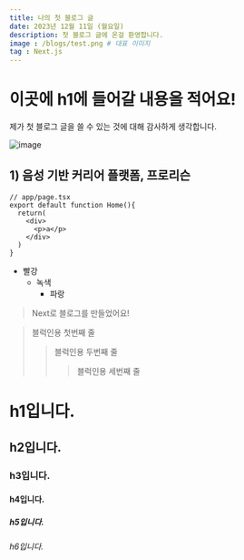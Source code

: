 ```yaml
---
title: 나의 첫 블로그 글
date: 2023년 12월 11일 (월요일)
description: 첫 블로그 글에 온걸 환영합니다.
image : /blogs/test.png # 대표 이미지
tag : Next.js
---
```


# 이곳에 h1에 들어갈 내용을 적어요!

제가 첫 블로그 글을 쓸 수 있는 것에 대해 감사하게 생각합니다.

![image](/blogs/test.png)

## 1) 음성 기반 커리어 플랫폼, 프로리슨


```tsx
// app/page.tsx
export default function Home(){
  return(
    <div>
      <p>a</p>
    </div>
  )
}
```

* 빨강
  * 녹색
    * 파랑

>  Next로 블로그를 만들었어요!

> 블럭인용 첫번째 줄
>    > 블럭인용 두번째 줄
>    >    > 블럭인용 세번째 줄

# h1입니다.
## h2입니다.
### h3입니다.
#### h4입니다.
##### h5입니다.
###### h6입니다.